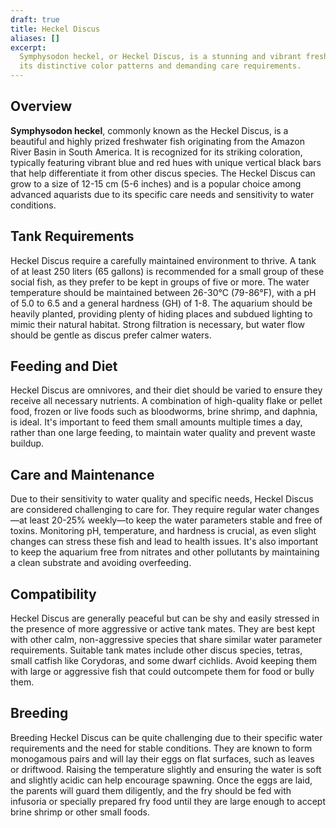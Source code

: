 ```yaml
---
draft: true
title: Heckel Discus
aliases: []
excerpt:
  Symphysodon heckel, or Heckel Discus, is a stunning and vibrant freshwater fish from the Amazon River Basin, known for
  its distinctive color patterns and demanding care requirements.
---
```


## Overview

**Symphysodon heckel**, commonly known as the Heckel Discus, is a beautiful and highly prized freshwater fish
originating from the Amazon River Basin in South America. It is recognized for its striking coloration, typically
featuring vibrant blue and red hues with unique vertical black bars that help differentiate it from other discus
species. The Heckel Discus can grow to a size of 12-15 cm (5-6 inches) and is a popular choice among advanced aquarists
due to its specific care needs and sensitivity to water conditions.

## Tank Requirements

Heckel Discus require a carefully maintained environment to thrive. A tank of at least 250 liters (65 gallons) is
recommended for a small group of these social fish, as they prefer to be kept in groups of five or more. The water
temperature should be maintained between 26-30°C (79-86°F), with a pH of 5.0 to 6.5 and a general hardness (GH) of 1-8.
The aquarium should be heavily planted, providing plenty of hiding places and subdued lighting to mimic their natural
habitat. Strong filtration is necessary, but water flow should be gentle as discus prefer calmer waters.

## Feeding and Diet

Heckel Discus are omnivores, and their diet should be varied to ensure they receive all necessary nutrients. A
combination of high-quality flake or pellet food, frozen or live foods such as bloodworms, brine shrimp, and daphnia, is
ideal. It's important to feed them small amounts multiple times a day, rather than one large feeding, to maintain water
quality and prevent waste buildup.

## Care and Maintenance

Due to their sensitivity to water quality and specific needs, Heckel Discus are considered challenging to care for. They
require regular water changes—at least 20-25% weekly—to keep the water parameters stable and free of toxins. Monitoring
pH, temperature, and hardness is crucial, as even slight changes can stress these fish and lead to health issues. It's
also important to keep the aquarium free from nitrates and other pollutants by maintaining a clean substrate and
avoiding overfeeding.

## Compatibility

Heckel Discus are generally peaceful but can be shy and easily stressed in the presence of more aggressive or active
tank mates. They are best kept with other calm, non-aggressive species that share similar water parameter requirements.
Suitable tank mates include other discus species, tetras, small catfish like Corydoras, and some dwarf cichlids. Avoid
keeping them with large or aggressive fish that could outcompete them for food or bully them.

## Breeding

Breeding Heckel Discus can be quite challenging due to their specific water requirements and the need for stable
conditions. They are known to form monogamous pairs and will lay their eggs on flat surfaces, such as leaves or
driftwood. Raising the temperature slightly and ensuring the water is soft and slightly acidic can help encourage
spawning. Once the eggs are laid, the parents will guard them diligently, and the fry should be fed with infusoria or
specially prepared fry food until they are large enough to accept brine shrimp or other small foods.
